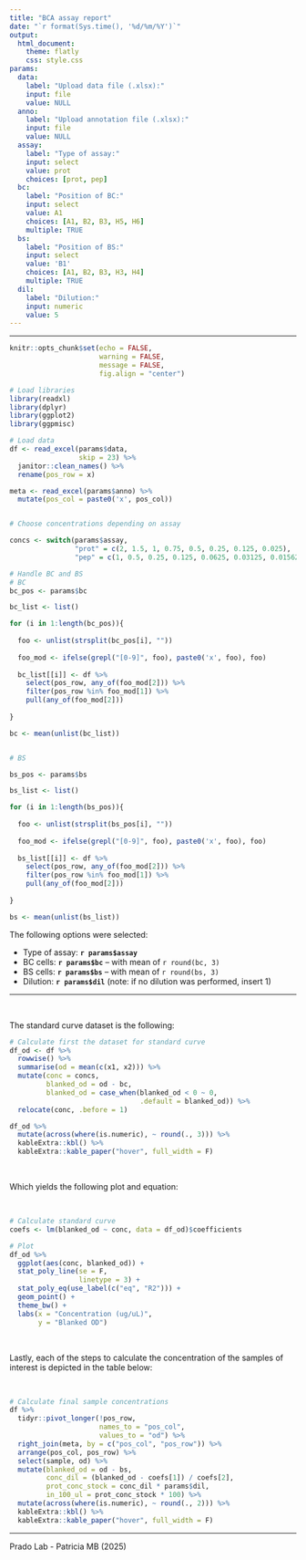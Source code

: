 ```yaml
---
title: "BCA assay report"
date: "`r format(Sys.time(), '%d/%m/%Y')`"
output: 
  html_document:
    theme: flatly
    css: style.css
params:
  data:
    label: "Upload data file (.xlsx):"
    input: file
    value: NULL
  anno:
    label: "Upload annotation file (.xlsx):"
    input: file
    value: NULL
  assay:
    label: "Type of assay:"
    input: select
    value: prot
    choices: [prot, pep]
  bc:
    label: "Position of BC:"
    input: select
    value: A1
    choices: [A1, B2, B3, H5, H6]
    multiple: TRUE
  bs:
    label: "Position of BS:"
    input: select
    value: 'B1'
    choices: [A1, B2, B3, H3, H4]
    multiple: TRUE
  dil:
    label: "Dilution:"
    input: numeric
    value: 5
---
```


---

```r
knitr::opts_chunk$set(echo = FALSE,
                      warning = FALSE,
                      message = FALSE,
                      fig.align = "center")
```

```r
# Load libraries
library(readxl)
library(dplyr)
library(ggplot2)
library(ggpmisc)
```

```r
# Load data
df <- read_excel(params$data,
                 skip = 23) %>% 
  janitor::clean_names() %>% 
  rename(pos_row = x)

meta <- read_excel(params$anno) %>% 
  mutate(pos_col = paste0('x', pos_col))


# Choose concentrations depending on assay

concs <- switch(params$assay,
                "prot" = c(2, 1.5, 1, 0.75, 0.5, 0.25, 0.125, 0.025),
                "pep" = c(1, 0.5, 0.25, 0.125, 0.0625, 0.03125, 0.015625, 0))

```

```r
# Handle BC and BS
# BC
bc_pos <- params$bc

bc_list <- list()

for (i in 1:length(bc_pos)){
  
  foo <- unlist(strsplit(bc_pos[i], ""))
  
  foo_mod <- ifelse(grepl("[0-9]", foo), paste0('x', foo), foo)
  
  bc_list[[i]] <- df %>% 
    select(pos_row, any_of(foo_mod[2])) %>% 
    filter(pos_row %in% foo_mod[1]) %>% 
    pull(any_of(foo_mod[2]))
  
}

bc <- mean(unlist(bc_list))


# BS

bs_pos <- params$bs

bs_list <- list()

for (i in 1:length(bs_pos)){
  
  foo <- unlist(strsplit(bs_pos[i], ""))
  
  foo_mod <- ifelse(grepl("[0-9]", foo), paste0('x', foo), foo)
  
  bs_list[[i]] <- df %>% 
    select(pos_row, any_of(foo_mod[2])) %>% 
    filter(pos_row %in% foo_mod[1]) %>% 
    pull(any_of(foo_mod[2]))
  
}

bs <- mean(unlist(bs_list))
```

The following options were selected:

* Type of assay: **`r params$assay`**
* BC cells: **`r params$bc`** – with mean of `r round(bc, 3)`
* BS cells: **`r params$bs`** – with mean of `r round(bs, 3)`
* Dilution: **`r params$dil`** (note: if no dilution was performed, insert 1)

---

<br>

The standard curve dataset is the following:

```r
# Calculate first the dataset for standard curve
df_od <- df %>%
  rowwise() %>%
  summarise(od = mean(c(x1, x2))) %>%
  mutate(conc = concs,
         blanked_od = od - bc, 
         blanked_od = case_when(blanked_od < 0 ~ 0,
                                .default = blanked_od)) %>% 
  relocate(conc, .before = 1)

df_od %>% 
  mutate(across(where(is.numeric), ~ round(., 3))) %>% 
  kableExtra::kbl() %>%
  kableExtra::kable_paper("hover", full_width = F)
```

<br>

Which yields the following plot and equation:

<br>

```r
# Calculate standard curve
coefs <- lm(blanked_od ~ conc, data = df_od)$coefficients

# Plot
df_od %>%
  ggplot(aes(conc, blanked_od)) +
  stat_poly_line(se = F,
                 linetype = 3) +
  stat_poly_eq(use_label(c("eq", "R2"))) +
  geom_point() +
  theme_bw() +
  labs(x = "Concentration (ug/uL)",
       y = "Blanked OD")
```

<br>

Lastly, each of the steps to calculate the concentration of the samples of interest is depicted in the table below:

<br>

```r
# Calculate final sample concentrations
df %>%
  tidyr::pivot_longer(!pos_row,
                      names_to = "pos_col",
                      values_to = "od") %>%
  right_join(meta, by = c("pos_col", "pos_row")) %>%
  arrange(pos_col, pos_row) %>%
  select(sample, od) %>%
  mutate(blanked_od = od - bs,
         conc_dil = (blanked_od - coefs[1]) / coefs[2],
         prot_conc_stock = conc_dil * params$dil,
         in_100_ul = prot_conc_stock * 100) %>% 
  mutate(across(where(is.numeric), ~ round(., 2))) %>% 
  kableExtra::kbl() %>%
  kableExtra::kable_paper("hover", full_width = F)
```

---

<div class="autor-pie">
  Prado Lab - Patricia MB (2025)
</div>
